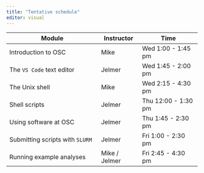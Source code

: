 ```yaml
---
title: "Tentative schedule"
editor: visual
---
```


| Module                          | Instructor    | Time                |
|---------------------------------|---------------|---------------------|
| Introduction to OSC             | Mike          | Wed 1:00 - 1:45 pm  |
| The `VS Code` text editor       | Jelmer        | Wed 1:45 - 2:00 pm  |
| The Unix shell                  | Mike          | Wed 2:15 - 4:30 pm  |
| Shell scripts                   | Jelmer        | Thu 12:00 - 1:30 pm |
| Using software at OSC           | Jelmer        | Thu 1:45 - 2:30 pm  |
| Submitting scripts with `SLURM` | Jelmer        | Fri 1:00 - 2:30 pm  |
| Running example analyses        | Mike / Jelmer | Fri 2:45 - 4:30 pm  |
